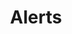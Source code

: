 ---
title: Alerts
tabs: ['Usage', 'Style', 'Code']
description: Usage instructions for the Alert component
---